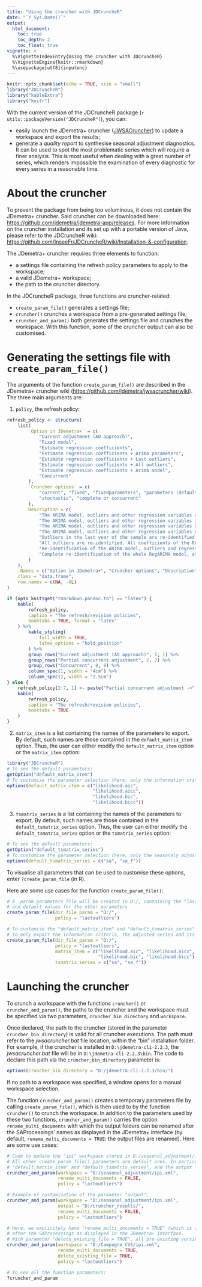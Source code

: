 ```yaml
---
title: "Using the cruncher with JDCruncheR"
date: "`r Sys.Date()`"
output: 
  html_document:
    toc: true
    toc_depth: 2
    toc_float: true
vignette: >
  %\VignetteIndexEntry{Using the cruncher with JDCruncheR}
  %\VignetteEngine{knitr::rmarkdown}
  %\usepackage[utf8]{inputenc}
---
```

```r
knitr::opts_chunk$set(echo = TRUE, size = "small")
library("JDCruncheR")
library("kableExtra")
library("knitr")
```

With the current version of the JDCruncheR package (`r utils::packageVersion("JDCruncheR")`), you can:

- easily launch the JDemetra+ cruncher ([JWSACruncher](https://github.com/jdemetra/jwsacruncher/releases)) to update a workspace and export the results;  
- generate a *quality report* to synthesise seasonal adjustment diagnostics. It can be used to spot the most problematic series which will require a finer analysis. This is most useful when dealing with a great number of series, which renders impossible the examination of every diagnostic for every series in a reasonable time. 

# About the cruncher

To prevent the package from being too voluminous, it does not contain the JDemetra+ cruncher. Said cruncher can be downloaded here: <https://github.com/jdemetra/jdemetra-app/releases>. For more information on the cruncher installation and its set up with a portable version of Java, please refer to the JDCruncheR wiki: <https://github.com/InseeFr/JDCruncheR/wiki/Installation-&-configuration>.

The JDemetra+ cruncher requires three elements to function:

- a settings file containing the refresh policy parameters to apply to the workspace;  
- a valid JDemetra+ workspace;  
- the path to the cruncher directory.

In the JDCruncheR package, three functions are cruncher-related:  

- `create_param_file()` generates a settings file;  
- `cruncher()` crunches a workspace from a pre-generated settings file;  
- `cruncher_and_param()` both generates the settings file and crunches the workspace. With this function, some of the cruncher output can also be customised.

# Generating the settings file with `create_param_file()`

The arguments of the function `create_param_file()` are described in the JDemetra+ cruncher wiki (<https://github.com/jdemetra/jwsacruncher/wiki>). The three main arguments are:   

1. `policy`, the refresh policy:

```r
refresh_policy <- structure(
    list(
        `Option in JDemetra+` = c(
            "Current adjustment (AO approach)",
            "Fixed model",
            "Estimate regression coefficients",
            "Estimate regression coefficients + Arima parameters",
            "Estimate regression coefficients + Last outliers",
            "Estimate regression coefficients + All outliers",
            "Estimate regression coefficients + Arima model",
            "Concurrent"
        ),
        `Cruncher options` = c(
            "current", "fixed", "fixedparameters", "parameters (default policy)", "lastoutliers", "outliers",
            "stochastic", "complete or concurrent"
        ),
        Description = c(
            "The ARIMA model, outliers and other regression variables are not re-identified, and the values of all associated coefficients are fixed. All new observations are classified as additive outliers and corresponding coefficients are estimated during the regression phase. The transformation type remains unchanged.",
            "The ARIMA model, outliers and other regression variables are not re-identified and the values of all coefficients are fixed. The transformation type remains unchanged.",
            "The ARIMA model, outliers and other regression variables are not re-identified. The coefficients of the ARIMA model are fixed but the regression variables coefficients are re-estimated. The transformation type remains unchanged.",
            "The ARIMA model, outliers and other regression variables are not re-identified. All coefficients of the RegARIMA model are re-estimated, for regression variables and ARIMA parameters. The transformation type remains unchanged.",
            "Outliers in the last year of the sample are re-identified. All coefficients of the RegARIMA model, regression variables and ARIMA parameters, are re-estimated. The transformation type remains unchanged.",
            "All outliers are re-identified. All coefficients of the RegARIMA model, regression variables and ARIMA parameters, are re-estimated. The transformation type remains unchanged.",
            "Re-identification of the ARIMA model, outliers and regression variables, except the calendar variables. The transformation type remains unchanged.",
            "Complete re-identification of the whole RegARIMA model, all regression variables and ARIMA model orders."
        )
    ),
    .Names = c("Option in JDemetra+", "Cruncher options", "Description"),
    class = "data.frame",
    row.names = c(NA, -8L)
)

if (opts_knit$get("rmarkdown.pandoc.to") == "latex") {
    kable(
        refresh_policy,
        caption = "The refresh/revision policies",
        booktabs = TRUE, format = "latex"
    ) %>%
        kable_styling(
            full_width = TRUE,
            latex_options = "hold_position"
        ) %>%
        group_rows("Current adjustment (AO approach)", 1, 1) %>%
        group_rows("Partial concurrent adjustment", 2, 7) %>%
        group_rows("Concurrent", 8, 8) %>%
        column_spec(1, width = "4cm") %>%
        column_spec(2, width = "2.5cm")
} else {
    refresh_policy[2:7, 1] <- paste("Partial concurrent adjustment ->", refresh_policy[2:7, 1])
    kable(
        refresh_policy,
        caption = "The refresh/revision policies",
        booktabs = TRUE
    )
}
```

2. `matrix_item` is a list containing the names of the parameters to export. By default, such names are those contained in the `default_matrix_item` option. Thus, the user can either modify the `default_matrix_item` option or the `matrix_item` option:
```r
library("JDCruncheR")
# To see the default parameters:
getOption("default_matrix_item")
# To customise the parameter selection (here, only the information criteria are exported):
options(default_matrix_item = c("likelihood.aic",
                                "likelihood.aicc",
                                "likelihood.bic",
                                "likelihood.bicc"))
```

3. `tsmatrix_series` is a list containing the names of the parameters to export. By default, such names are those contained in the `default_tsmatrix_series` option. Thus, the user can either modify the `default_tsmatrix_series` option or the  `tsmatrix_series` option:
```r
# To see the default parameters:
getOption("default_tsmatrix_series")
# To customise the parameter selection (here, only the seasonaly adjusted series and its previsions are exported):
options(default_tsmatrix_series = c("sa", "sa_f"))
```

To visualise all parameters that can be used to customise these options, enter `?create_param_file` (in R).


Here are some use cases for the function `create_param_file()`:

```r
# A .param parameters file will be created in D:/, containing the "lastoutliers" refresh policy
# and default values for the other parameters
create_param_file(dir_file_param = "D:/",
                  policy = "lastoutliers")

# To customise the "default_matrix_item" and "default_tsmatrix_series" options
# to only export the information criteria, the adjusted series and its forecast:
create_param_file(dir_file_param = "D:/",
                  policy = "lastoutliers",
                  matrix_item = c("likelihood.aic", "likelihood.aicc",
                                  "likelihood.bic", "likelihood.bicc"),
                  tsmatrix_series = c("sa", "sa_f"))
```



# Launching the cruncher

To crunch a workspace with the functions `cruncher()` or `cruncher_and_param()`, the paths to the cruncher and the workspace must be specified via two parameters, `cruncher_bin_directory` and `workspace`.

Once declared, the path to the cruncher (stored in the parameter `cruncher_bin_directory`) is valid for all cruncher executions. The path must refer to the *jwsacruncher.bat* file location, within the "bin" installation folder. For example, if the cruncher is installed in `D:\jdemetra-cli-2.2.3`, the *jwsacruncher.bat* file will be in `D:\jdemetra-cli-2.2.3\bin`. The code to declare this path via the `cruncher_bin_directory` parameter is:

```r
options(cruncher_bin_directory = "D:/jdemetra-cli-2.2.3/bin/")
```

If no path to a workspace was specified, a window opens for a manual workspace selection.

The function `cruncher_and_param()` creates a temporary parameters file by calling `create_param_file()`, which is then used to by the function `cruncher()` to crunch the workspace. In addition to the parameters used by these two functions, `cruncher_and_param()` carries the option `rename_multi_documents` with which the output folders can be renamed after the SAProcessings' names as displayed in the JDemetra+ interface (by default, `rename_multi_documents = TRUE`: the output files are renamed). Here are some use cases:

```r
# Code to update the "ipi" workspace stored in D:/seasonal_adjustment/, with the refresh policy "lastoutliers".
# All other create_param_file() parameters are default ones. In particular, the exported parameters are the default
# "default_matrix_item" and "default_tsmatrix_series", and the output folder is D:/seasonal_adjustment/Output/.
cruncher_and_param(workspace = "D:/seasonal_adjustment/ipi.xml",
                   rename_multi_documents = FALSE,
                   policy = "lastoutliers")

# Example of customisation of the parameter "output":
cruncher_and_param(workspace = "D:/seasonal_adjustment/ipi.xml",
                   output = "D:/cruncher_results/",
                   rename_multi_documents = FALSE,
                   policy = "lastoutliers")

# Here, we explicitely have "rename_multi_documents = TRUE" (which is also the default value) to rename the ouput folders
# after the SAProcessings as displayed in the JDemetra+ interface.
# With parameter "delete_existing_file = TRUE", all pre-existing versions of such folders are deleted before the export.
cruncher_and_param(workspace = "D:/Campagne_CVS/ipi.xml",
                   rename_multi_documents = TRUE,
                   delete_existing_file = TRUE,
                   policy = "lastoutliers")

# To see all the function parameters:
?cruncher_and_param
```


